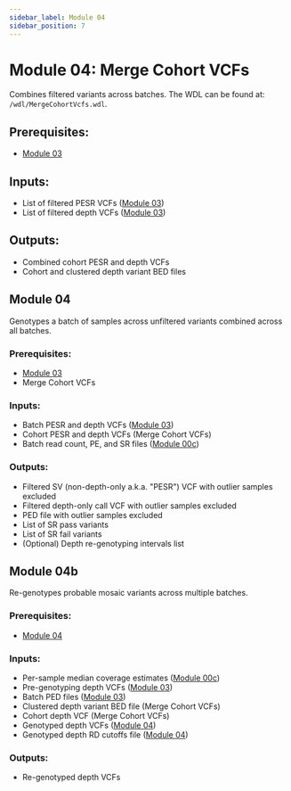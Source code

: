 ```yaml
---
sidebar_label: Module 04
sidebar_position: 7
---
```


# Module 04: Merge Cohort VCFs

Combines filtered variants across batches.
The WDL can be found at: `/wdl/MergeCohortVcfs.wdl`.

## Prerequisites:
* [Module 03](#module03)

## Inputs:
* List of filtered PESR VCFs ([Module 03](03))
* List of filtered depth VCFs ([Module 03](03))

## Outputs:
* Combined cohort PESR and depth VCFs
* Cohort and clustered depth variant BED files

## Module 04
Genotypes a batch of samples across unfiltered
variants combined across all batches.

### Prerequisites:
* [Module 03](03)
* Merge Cohort VCFs

### Inputs:
* Batch PESR and depth VCFs ([Module 03](03))
* Cohort PESR and depth VCFs (Merge Cohort VCFs)
* Batch read count, PE, and SR files ([Module 00c](00c))

### Outputs:
* Filtered SV (non-depth-only a.k.a. "PESR") VCF
with outlier samples excluded
* Filtered depth-only call VCF with outlier samples excluded
* PED file with outlier samples excluded
* List of SR pass variants
* List of SR fail variants
* (Optional) Depth re-genotyping intervals list


## Module 04b
Re-genotypes probable mosaic variants across multiple batches.

### Prerequisites:
* [Module 04](04)

### Inputs:
* Per-sample median coverage estimates ([Module 00c](00c))
* Pre-genotyping depth VCFs ([Module 03](03))
* Batch PED files ([Module 03](03))
* Clustered depth variant BED file (Merge Cohort VCFs)
* Cohort depth VCF (Merge Cohort VCFs)
* Genotyped depth VCFs ([Module 04](04))
* Genotyped depth RD cutoffs file ([Module 04](04))

### Outputs:
* Re-genotyped depth VCFs
